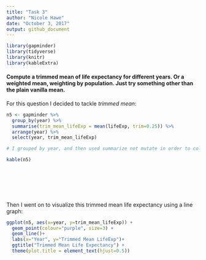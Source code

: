 ```yaml
---
title: "Task 3"
author: "Nicole Hawe"
date: "October 3, 2017"
output: github_document
---
```


```r
library(gapminder)
library(tidyverse)
library(knitr)
library(kableExtra)
```



#### Compute a trimmed mean of life expectancy for different years. Or a weighted mean, weighting by population. Just try something other than the plain vanilla mean.

For this question I decided to tackle *trimmed mean*:

```r
n5 <- gapminder %>% 
  group_by(year) %>% 
  summarise(trim_mean_lifeExp = mean(lifeExp, trim=0.25)) %>% 
  arrange(year) %>% 
  select(year, trim_mean_lifeExp)

# I grouped by year, and then used summarize not mutate in order to collaspe the years into one row not add columns with the trimmed mean but having multiple years

kable(n5)



  
  
  
```

Then I went on to visualize this trimmed mean life expectancy using a line graph:

```r
ggplot(n5, aes(x=year, y=trim_mean_lifeExp)) +
  geom_point(colour="purple", size=3) +
  geom_line()+
  labs(x="Year", y="Trimmed Mean LifeExp")+
  ggtitle("Trimmed Mean Life Expectancy") +
  theme(plot.title = element_text(hjust=0.5))
```


